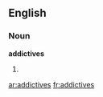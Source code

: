 ==English==
===Noun===
'''addictives'''
#{{plural of|[[addictive]]}}

[[ar:addictives]]
[[fr:addictives]]